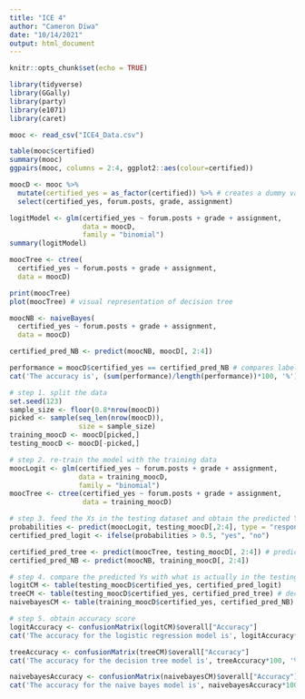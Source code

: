 ```yaml
---
title: "ICE 4"
author: "Cameron Diwa"
date: "10/14/2021"
output: html_document
---
```


```r
knitr::opts_chunk$set(echo = TRUE)

library(tidyverse)
library(GGally)
library(party)
library(e1071)
library(caret)

mooc <- read_csv("ICE4_Data.csv")
```


```r
table(mooc$certified)
summary(mooc)
ggpairs(mooc, columns = 2:4, ggplot2::aes(colour=certified))
```


```r
moocD <- mooc %>% 
  mutate(certified_yes = as_factor(certified)) %>% # creates a dummy variable for "certified"
  select(certified_yes, forum.posts, grade, assignment)

logitModel <- glm(certified_yes ~ forum.posts + grade + assignment, 
                  data = moocD, 
                  family = "binomial")
summary(logitModel)
```


```r
moocTree <- ctree(
  certified_yes ~ forum.posts + grade + assignment,
  data = moocD)

print(moocTree)
plot(moocTree) # visual representation of decision tree
```


```r
moocNB <- naiveBayes(
  certified_yes ~ forum.posts + grade + assignment,
  data = moocD)

certified_pred_NB <- predict(moocNB, moocD[, 2:4])

performance = moocD$certified_yes == certified_pred_NB # compares labels in dummy "certified" and naive bayes "certified_pred"
cat('The accuracy is', (sum(performance)/length(performance))*100, '%')
```


```r
# step 1. split the data
set.seed(123)
sample_size <- floor(0.8*nrow(moocD))
picked <- sample(seq_len(nrow(moocD)),
                 size = sample_size)
training_moocD <- moocD[picked,]
testing_moocD <- moocD[-picked,]

# step 2. re-train the model with the training data
moocLogit <- glm(certified_yes ~ forum.posts + grade + assignment, 
                 data = training_moocD, 
                 family = "binomial")
moocTree <- ctree(certified_yes ~ forum.posts + grade + assignment, 
                  data = training_moocD)

# step 3. feed the Xs in the testing dataset and obtain the predicted Ys
probabilities <- predict(moocLogit, testing_moocD[,2:4], type = "response")
certified_pred_logit <- ifelse(probabilities > 0.5, "yes", "no")

certified_pred_tree <- predict(moocTree, testing_moocD[, 2:4]) # predicted value in decision tree model
certified_pred_NB <- predict(moocNB, training_moocD[, 2:4])

# step 4. compare the predicted Ys with what is actually in the testing dataset and obtain the confusion matrix
logitCM <- table(testing_moocD$certified_yes, certified_pred_logit)
treeCM <- table(testing_moocD$certified_yes, certified_pred_tree) # decision tree confusion matrix
naivebayesCM <- table(training_moocD$certified_yes, certified_pred_NB)

# step 5. obtain accuracy score
logitAccuracy <- confusionMatrix(logitCM)$overall["Accuracy"]
cat('The accuracy for the logistic regression model is', logitAccuracy*100, '%')

treeAccuracy <- confusionMatrix(treeCM)$overall["Accuracy"]
cat('The accuracy for the decision tree model is', treeAccuracy*100, '%')

naivebayesAccuracy <- confusionMatrix(naivebayesCM)$overall["Accuracy"]
cat('The accuracy for the naive bayes model is', naivebayesAccuracy*100, '%')
```

